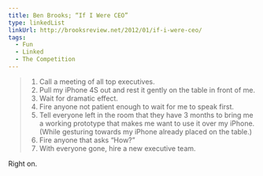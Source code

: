 ```yaml
---
title: Ben Brooks; “If I Were CEO”
type: linkedList
linkUrl: http://brooksreview.net/2012/01/if-i-were-ceo/
tags:
  - Fun
  - Linked
  - The Competition
---
```


> 1.  Call a meeting of all top executives.
> 2.  Pull my iPhone 4S out and rest it gently on the table in front of me.
> 3.  Wait for dramatic effect.
> 4.  Fire anyone not patient enough to wait for me to speak first.
> 5.  Tell everyone left in the room that they have 3 months to bring me a working prototype that makes me want to use it over my iPhone. (While gesturing towards my iPhone already placed on the table.)
> 6.  Fire anyone that asks “How?”
> 7.  With everyone gone, hire a new executive team.

Right on.

